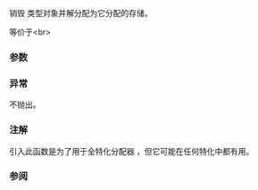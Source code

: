 {{cpp/memory/polymorphic_allocator/title|delete_object}}
{{cpp/memory/polymorphic_allocator/navbar}}

{{ddcl|since=c++20|
template&lt; class U &gt;
void delete_object( U* p );
}}

销毁 {{tt|U}} 类型对象并解分配为它分配的存储。

等价于&lt;br&gt;
{{c|std::allocator_traits&lt;polymorphic_allocator&gt;::destroy(*this, p);
deallocate_object(p);
}}

===参数===
{{par begin}}
{{par|p|指向要销毁并解分配的对象的指针}}
{{par end}}

===异常===
不抛出。

===注解===
引入此函数是为了用于全特化分配器 {{c|std::pmr::polymorphic_allocator&lt;&gt;}}，但它可能在任何特化中都有用。

===参阅===
{{dsc begin}}
{{dsc inc|cpp/memory/polymorphic_allocator/dsc deallocate_bytes}}
{{dsc inc|cpp/memory/polymorphic_allocator/dsc deallocate_object}}
{{dsc inc|cpp/memory/allocator traits/dsc deallocate}}
{{dsc inc|cpp/memory/memory resource/dsc deallocate}}
{{dsc end}}

{{langlinks|en|es|ja|ru}}